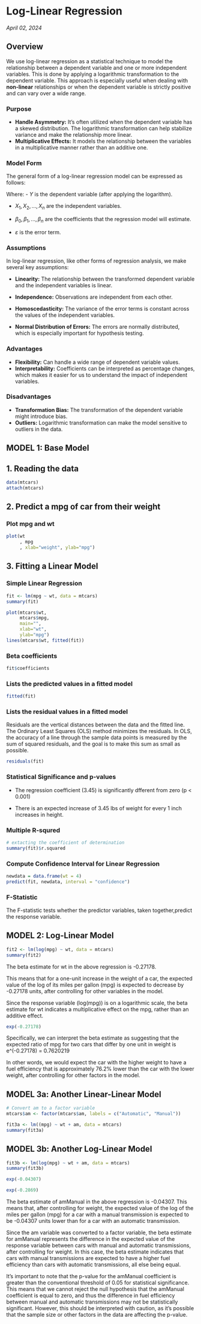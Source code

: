 # Log-Linear Regression

*April 02, 2024*


## Overview 

We use log-linear regression as a statistical technique to model the relationship between a dependent variable and one or more independent variables. This is done by applying a logarithmic transformation to the dependent variable. This approach is especially useful when dealing with **non-linear** relationships or when the dependent variable is strictly positive and can vary over a wide range. 

### Purpose
- **Handle Asymmetry:** It's often utilized when the dependent variable has a skewed distribution. The logarithmic transformation can help stabilize variance and make the relationship more linear.
- **Multiplicative Effects:** It models the relationship between the variables in a multiplicative manner rather than an additive one. 

### Model Form
The general form of a log-linear regression model can be expressed as follows:

\begin{equation}
\log(Y) = \beta_0 + \beta_1X_1 + \beta_2X_2 + ... + \beta_nX_n + \epsilon
\end{equation}

Where:
- $Y$ is the dependent variable (after applying the logarithm).

- $X_1, X_2, ..., X_n$ are the independent variables.

- $β_0, β_1, ..., β_n$ are the coefficients that the regression model will estimate.

- $ε$ is the error term.

### Assumptions
In log-linear regression, like other forms of regression analysis, we make several key assumptions:

- **Linearity:** The relationship between the transformed dependent variable and the independent variables is linear.

- **Independence:** Observations are independent from each other.

- **Homoscedasticity:** The variance of the error terms is constant across the values of the independent variables.

- **Normal Distribution of Errors:** The errors are normally distributed, which is especially important for hypothesis testing.


### Advantages
- **Flexibility:** Can handle a wide range of dependent variable values.
- **Interpretability:** Coefficients can be interpreted as percentage changes, which makes it easier for us to understand the impact of independent variables.

### Disadvantages
- **Transformation Bias:** The transformation of the dependent variable might introduce bias.
- **Outliers:** Logarithmic transformation can make the model sensitive to outliers in the data.




## MODEL 1: Base Model

## 1. Reading the data

```r
data(mtcars)
attach(mtcars)
```

## 2. Predict a mpg of car from their weight

### Plot mpg and wt

```r
plot(wt
     , mpg
     , xlab="weight", ylab="mpg")
```

## 3. Fitting a Linear Model

### Simple Linear Regression

```r
fit <- lm(mpg ~ wt, data = mtcars)
summary(fit)
```

```r
plot(mtcars$wt,
     mtcars$mpg,
     main="",
     xlab="wt",
     ylab="mpg")
lines(mtcars$wt, fitted(fit))
```

### Beta coefficients

```r
fit$coefficients

```

### Lists the predicted values in a fitted model

```r
fitted(fit)
```

### Lists the residual values in a fitted model

Residuals are the vertical distances between the data and the fitted line. The Ordinary Least Squares (OLS) method minimizes the residuals. In OLS, the accuracy of a line through the sample data points is measured by the sum of squared residuals, and the goal is to make this sum as small as possible.

```r
residuals(fit)

```

### Statistical Significance and p-values

-   The regression coefficient (3.45) is significantly dfferent from zero (p \< 0.001)

-   There is an expected increase of 3.45 lbs of weight for every 1 inch increases in height.

### Multiple R-squred

```r
# extacting the coefficient of determination
summary(fit)$r.squared 

```

### Compute Confidence Interval for Linear Regression

```r
newdata = data.frame(wt = 4)
predict(fit, newdata, interval = "confidence") 

```

### F-Statistic

The F-statistic tests whether the predictor variables, taken together,predict the response variable.

## MODEL 2: Log-Linear Model

```r
fit2 <- lm(log(mpg) ~ wt, data = mtcars)
summary(fit2)
```

The beta estimate for wt in the above regression is -0.27178.

This means that for a one-unit increase in the weight of a car, the expected value of the log of its miles per gallon (mpg) is expected to decrease by -0.27178 units, after controlling for other variables in the model.

Since the response variable (log(mpg)) is on a logarithmic scale, the beta estimate for wt indicates a multiplicative effect on the mpg, rather than an additive effect.

```r
exp(-0.27178)
```

Specifically, we can interpret the beta estimate as suggesting that the expected ratio of mpg for two cars that differ by one unit in weight is e\^(-0.27178) = 0.7620219

In other words, we would expect the car with the higher weight to have a fuel efficiency that is approximately 76.2% lower than the car with the lower weight, after controlling for other factors in the model.

## MODEL 3a: Another Linear-Linear Model

```r
# Convert am to a factor variable
mtcars$am <- factor(mtcars$am, labels = c("Automatic", "Manual"))

fit3a <- lm((mpg) ~ wt + am, data = mtcars)
summary(fit3a)
```

## MODEL 3b: Another Log-Linear Model

```r

fit3b <- lm(log(mpg) ~ wt + am, data = mtcars)
summary(fit3b)
```

```r
exp(-0.04307)
```

```r
exp(-0.2869)
```

The beta estimate of amManual in the above regression is -0.04307. This means that, after controlling for weight, the expected value of the log of the miles per gallon (mpg) for a car with a manual transmission is expected to be -0.04307 units lower than for a car with an automatic transmission.

Since the am variable was converted to a factor variable, the beta estimate for amManual represents the difference in the expected value of the response variable between cars with manual and automatic transmissions, after controlling for weight. In this case, the beta estimate indicates that cars with manual transmissions are expected to have a higher fuel efficiency than cars with automatic transmissions, all else being equal.

It's important to note that the p-value for the amManual coefficient is greater than the conventional threshold of 0.05 for statistical significance. This means that we cannot reject the null hypothesis that the amManual coefficient is equal to zero, and thus the difference in fuel efficiency between manual and automatic transmissions may not be statistically significant. However, this should be interpreted with caution, as it's possible that the sample size or other factors in the data are affecting the p-value.
